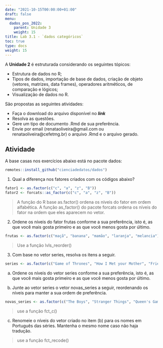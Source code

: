 ---
date: "2021-10-15T00:00:00+01:00"
draft: false
menu:
  dados_pos_2022:
    parent: Unidade 3
    weight: 15
title: Lab 3.1 - `dados categóricos`
toc: true
type: docs
weight: 15
---

A **Unidade 2** é estruturada considerando os seguintes tópicos:

- Estrutura de dados no R;   
- Tipos de dados, importação de base de dados, criação de objeto (vetores, matrizes, data frames), operadores aritméticos, de comparação e lógicos;   
- Visualização de dados no R.   

São propostas as seguintes atividades:

- Faça o download do arquivo disponível no ***link***   
- Resolva as questões.   
- Gere um tipo de documento .Rmd de sua preferência.   
- Envie por email (renataoliveira@gmail.com ou renataoliveira@cefetmg.br) o arquivo .Rmd e o arquivo gerado.

## **Atividade**

A base casas nos exercícios abaixo está no pacote dados:

```{r}
remotes::install_github("cienciadedatos/dados")
```

1. Qual a diferença nos fatores criados com os códigos abaixo?

```{r}
fator1 <- as.factor(c("c", "a", "z", "B"))
fator2 <- forcats::as_factor(c("c", "a", "z", "B"))
```

> A função do R base as.factor() ordena os níveis do fator em ordem alfabética. A função as_factor() do pacote forcats ordena os níveis do fator na ordem que eles aparecem no vetor.

2. Ordene os níveis do fator frutas conforme a sua preferência, isto é, as que você mais gosta primeiro e as que você menos gosta por último.

```{r}
frutas <- as.factor(c("maçã", "banana", "mamão", "laranja", "melancia"))
```

> Use a função lvls_reorder()

3. Com base no vetor series, resolva os itens a seguir.

```{r}
series <- as.factor(c("Game of Thrones", "How I Met your Mother", "Friends", "Lost", "The Office", "Breaking Bad"))
```

a. Ordene os níveis do vetor series conforme a sua preferência, isto é, as que você mais gosta primeiro e as que você menos gosta por último.

b. Junte ao vetor series o vetor novas_series a seguir, reordenando os níveis para manter a sua ordem de preferência.

```{r}
novas_series <- as.factor(c("The Boys", "Stranger Things", "Queen's Gambit"))
```

> use a função fct_c() 
  
c. Renomeie o níveis do vetor criado no item (b) para os nomes em Português das séries. Mantenha o mesmo nome caso não haja tradução.

> use a função fct_recode()
